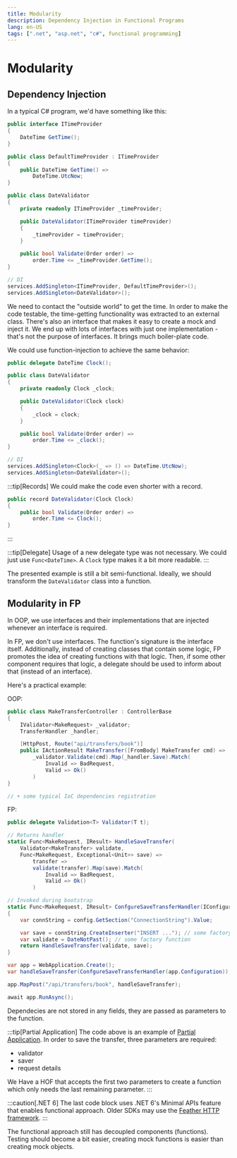 ```yaml
---
title: Modularity
description: Dependency Injection in Functional Programs
lang: en-US
tags: [".net", "asp.net", "c#", functional programming]
---
```


# Modularity

## Dependency Injection

In a typical C# program, we'd have something like this:

```csharp
public interface ITimeProvider
{
    DateTime GetTime();
}

public class DefaultTimeProvider : ITimeProvider
{
    public DateTime GetTime() =>
        DateTime.UtcNow;
}

public class DateValidator
{
    private readonly ITimeProvider _timeProvider;

    public DateValidator(ITimeProvider timeProvider)
    {
        _timeProvider = timeProvider;
    }

    public bool Validate(Order order) =>
        order.Time <= _timeProvider.GetTime();
}

// DI
services.AddSingleton<ITimeProvider, DefaultTimeProvider>();
services.AddSingleton<DateValidator>();
```

We need to contact the "outside world" to get the time. In order to make the
code testable, the time-getting functionality was extracted to an external
class. There's also an interface that makes it easy to create a mock and inject
it. We end up with lots of interfaces with just one implementation - that's
not the purpose of interfaces. It brings much boiler-plate code.

We could use function-injection to achieve the same behavior:

```csharp
public delegate DateTime Clock();

public class DateValidator
{
    private readonly Clock _clock;

    public DateValidator(Clock clock)
    {
        _clock = clock;
    }

    public bool Validate(Order order) =>
        order.Time <= _clock();
}

// DI
services.AddSingleton<Clock>(_ => () => DateTime.UtcNow);
services.AddSingleton<DateValidator>();
```

:::tip[Records]
We could make the code even shorter with a record.

```csharp
public record DateValidator(Clock Clock)
{
    public bool Validate(Order order) =>
        order.Time <= Clock();
}
```
:::

:::tip[Delegate]
Usage of a new delegate type was not necessary. We could just use
`Func<DateTime>`. A `Clock` type makes it a bit more readable.
:::

The presented example is still a bit semi-functional. Ideally, we should
transform the `DateValidator` class into a function.

## Modularity in FP

In OOP, we use interfaces and their implementations that are injected whenever
an interface is required.

In FP, we don't use interfaces. The function's signature is the interface
itself. Additionally, instead of creating classes that contain some logic, FP
promotes the idea of creating functions with that logic. Then, if some other
component requires that logic, a delegate should be used to inform about that
(instead of an interface).

Here's a practical example:

OOP:

```csharp
public class MakeTransferController : ControllerBase
{
    IValidator<MakeRequest> _validator;
    TransferHandler _handler;

    [HttpPost, Route("api/transfers/book")]
    public IActionResult MakeTransfer([FromBody] MakeTransfer cmd) =>
        _validator.Validate(cmd).Map(_handler.Save).Match(
            Invalid => BadRequest,
            Valid => Ok()
        )
}

// + some typical IoC dependencies registration
```

FP:

```csharp
public delegate Validation<T> Validator(T t);

// Returns handler
static Func<MakeRequest, IResult> HandleSaveTransfer(
    Validator<MakeTransfer> validate,
    Func<MakeRequest, Exceptional<Unit>> save) =>
        transfer =>
        validate(transfer).Map(save).Match(
            Invalid => BadRequest,
            Valid => Ok()
        )

// Invoked during bootstrap
static Func<MakeRequest, IResult> ConfgureSaveTransferHandler(IConfiguration config)
{
    var connString = config.GetSection("ConnectionString").Value;

    var save = connString.CreateInserter("INSERT ..."); // some factory function
    var validate = DateNotPast(); // some factory function
    return HandleSaveTransfer(validate, save);
}
```

```csharp
var app = WebApplication.Create();
var handleSaveTransfer(ConfgureSaveTransferHandler(app.Configuration));

app.MapPost("/api/transfers/book", handleSaveTransfer);

await app.RunAsync();
```

Dependecies are not stored in any fields, they are passed as parameters to the
function.

:::tip[Partial Application]
The code above is an example of [Partial Application](./partial-application.md).
In order to save the transfer, three parameters are required:
- validator
- saver
- request details

We Have a HOF that accepts the first two parameters to create a function which
only needs the last remaining parameter.
:::

:::caution[.NET 6]
The last code block uses .NET 6's Minimal APIs feature that enables functional
approach. Older SDKs may use the [Feather HTTP
framework](https://github.com/featherhttp/framework).
:::

The functional approach still has decoupled components (functions). Testing
should become a bit easier, creating mock functions is easier than creating mock
objects.